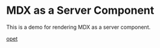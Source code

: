 # MDX as a Server Component

This is a demo for rendering MDX as a server component.

[opet](http://facebo.com)